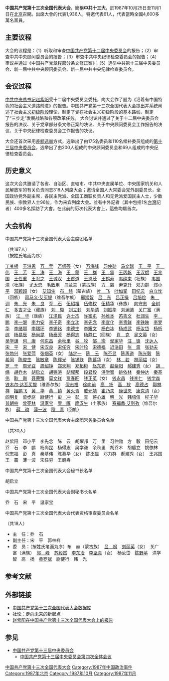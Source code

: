 {{redirect2|十三大|十三大的其他含义|十三大 (消歧义)}}
{{Infobox recurring event
|事件名称   = 中国共产党第十三次全国代表大会
|图像       = [[File:Beijing,_Tiananmen_Square,_Great_Hall_of_the_People_(6170353894).jpg|250px]]
|图像说明   = 人民大会堂全景
|又名       = 中共十三大
|主持人     = [[中国共产党中央委员会总书记|中共中央总书记]]：[[赵紫阳|赵紫阳]]
|参与者     = [[中国共产党第十三次全国代表大会代表名单|中共十三大代表]]：1,936人<br>特邀代表61人
|主要內容   = 选举[[中国共产党第十三届中央委员会|第十三届中央委员会]]、<br>[[中国共产党中央顾问委员会|第十三届中央顾问委员会]]和<br>[[中国共产党中央纪律检查委员会|第十三届中央纪律检查委员会]]
|地点       = [[北京|北京]][[人民大会堂|人民大会堂]]
|日期       = {{start date|1987|10|25}}－11月1日
|网站       = 
}}
'''中国共产党第十三次全国代表大会'''，簡稱'''中共十三大'''，於1987年10月25日至11月1日在[[北京|北京]]召開。出席大會的代表1,936人，特邀代表61人，代表當時全國4,600多萬名黨員。

== 主要议程 ==
大会的议程是：（1）听取和审查[[中国共产党第十二届中央委员会|中国共产党第十二届中央委员会]]的报告；（2）审查中共中央顾问委员会的报告；（3）审查中共中央纪律检查委员会的报告；（4）审议并通过《中国共产党章程部分条文修正案》；（5）选举中共第十三届中央委员会、新一届中共中央顾问委员会、新一届中共中央纪律检查委员会。
== 会议过程 ==
[[中共中央总书记|中共中央总书记]][[赵紫阳|赵紫阳]]受十二届中央委员会委托，向大会作了题为《沿着有中国特色的社会主义道路前进》的报告。中国共产党第十三次全国代表大会提出并系统阐述了[[社会主义初级阶段|社会主义初级阶段]]理论，制定了党在社会主义初级阶段的基本路线，制定了“三步走”发展战略和各项改革任务。
大会讨论并通过了关于十二届中央委员会报告的决议、关于党章部分条文修正案的决议、关于中央顾问委员会工作报告的决议、关于中央纪律检查委员会工作报告的决议。 

大会还首次采用[[差额选举|差额选举]]方式，选举出了由175名委员和110名候补委员组成的[[中国共产党第十三届中央委员会|第十三届中央委员会]]，选举出了由200人组成的中央顾问委员会和69人组成的中央纪律检查委员会。

== 历史意义 ==
这次大会共邀请了各省、自治区、直辖市、中共中央直属单位、中央国家机关和人民解放军的有关负责同志318人列席大会；邀请全国人大常委会党外副委员长，全国政协党外副主席，各民主党派、全国工商联负责人和无党派爱国民主人士，少数民族、宗教界人士96位，作为来宾列席大会。並有中外記者（其中包括1名[[台灣|台灣]]記者）400多名採訪了大會。在此前的历次代表大會上，這些均屬首次。
== 大会机构 ==
;中国共产党第十三次全国代表大会主席团名单
（共187人）<br>
（按姓氏笔画为序）

[[丁关根|丁关根]]　[[于洪恩|于洪恩]]　[[万里|万　里]]　[[万绍芬|万绍芬]]（女）　[[万海峰|万海峰]]　[[习仲勋|习仲勋]]　[[马文瑞|马文瑞]]　[[王平_(上将)|王　平]]　[[王伟_(部长)|王　伟]]　[[王芳_(政治人物)|王　芳]]　[[王涛_(部长)|王　涛]]　[[王海|王　海]]　[[王蒙_(作家)|王　蒙]]　[[王群|王　群]]　[[王震|王　震]]　[[王丙乾|王丙乾]]　[[王汉斌|王汉斌]]　[[王兆国|王兆国]]　[[王任重|王任重]]　[[王忍之|王忍之]]　[[王诚汉|王诚汉]]　[[王首道|王首道]]　[[王恩茂|王恩茂]]　[[王鹤寿|王鹤寿]]　[[韦纯束|韦纯束]]（壮族）　[[韦国清|韦国清]]（壮族）　[[尤太忠|尤太忠]]　[[毛致用|毛致用]]　[[乌兰夫|乌兰夫]]（蒙古族）　[[方毅|方　毅]]　[[尹克升|尹克升]]　[[邓力群|邓力群]]　[[邓小平|邓小平]]　[[邓颖超|邓颖超]]（女）　[[艾知生|艾知生]]　[[布赫|布　赫]]（蒙古族）　[[叶飞|叶　飞]]　[[叶如棠|叶如棠]]　[[田纪云|田纪云]]　[[白立忱|白立忱]]（回族）　[[司马义·艾买提|司马义·艾买提]]（维吾尔族）　[[邢崇智|邢崇智]]　[[吕东|吕　东]]　[[吕正操|吕正操]]　[[吕培俭|吕培俭]]　[[朱训|朱　训]]　[[朱光_(空军中将)|朱　光]]　[[朱良_(1924年)|朱　良]]　[[乔石|乔　石]]　[[伍绍祖|伍绍祖]]　[[伍修权|伍修权]]　[[伍精华|伍精华]]（彝族）　[[向守志|向守志]]　[[全树仁|全树仁]]　[[多吉才让|多吉才让]]（藏族）　[[刘毅_(部长)|刘　毅]]　[[刘立封|刘立封]]　[[刘华清|刘华清]]　[[刘振华_(上将)|刘振华]]　[[刘澜涛|刘澜涛]]　[[关广富|关广富]]（满族）　[[江华_(政治人物)|江　华]]（瑶族）　[[江泽民|江泽民]]　[[许士杰|许士杰]]　[[许家屯|许家屯]]　[[孙维本|孙维本]]　[[芮杏文|芮杏文]]　[[杜润生|杜润生]]　[[李鹏|李　鹏]]　[[李一氓|李一氓]]　[[李力安|李力安]]　[[李子奇_(官员)|李子奇]]　[[李立功_(1925年)|李立功]]　[[李先念|李先念]]　[[李宣化|李宣化]]　[[李贵鲜|李贵鲜]]　[[李铁映|李铁映]]　[[李梦华|李梦华]]　[[李绪鄂|李绪鄂]]　[[李瑞环|李瑞环]]　[[李锡铭|李锡铭]]　[[李德生_(1916年)|李德生]]　[[李耀文|李耀文]]　[[杨白冰|杨白冰]]　[[杨成武|杨成武]]　[[杨汝岱|杨汝岱]]　[[杨析综|杨析综]]　[[杨易辰|杨易辰]]　[[杨尚昆|杨尚昆]]　[[杨泰芳|杨泰芳]]　[[杨得志|杨得志]]　[[杨静仁|杨静仁]]（回族）　[[肖克|肖　克]]　[[吴文英_(部长)|吴文英]]（女）　[[吴学谦|吴学谦]]　[[何康|何　康]]　[[何东昌|何东昌]]　[[余秋里|余秋里]]　[[谷牧|谷　牧]]　[[邹瑜|邹　瑜]]　[[邹家华|邹家华]]　[[汪锋|汪　锋]]　[[沈达人|沈达人]]　[[宋平|宋　平]]　[[宋健|宋　健]]　[[宋汉良|宋汉良]]　[[宋任穷|宋任穷]]　[[宋时轮|宋时轮]]　[[宋德福_(1946年)|宋德福]]　[[迟浩田|迟浩田]]　[[张震_(上将)|张　震]]　[[张劲夫|张劲夫]]　[[张勃兴|张勃兴]]　[[张爱萍|张爱萍]]　[[张帼英|张帼英]]（女）　[[陆定一|陆定一]]　[[陈云|陈　云]]　[[陈丕显|陈丕显]]　[[陈再道|陈再道]]　[[陈光毅|陈光毅]]　[[陈希同|陈希同]]　[[陈俊生_(全国政协副主席)|陈俊生]]　[[陈敏章|陈敏章]]　[[陈辉光|陈辉光]]　[[陈锡联|陈锡联]]　[[陈慕华|陈慕华]]（女）　[[林若|林　若]]　[[林丽韫|林丽韫]]（女）　[[罗干|罗　干]]　[[周光召|周光召]]　[[周绍铮|周绍铮]]　[[郑天翔|郑天翔]]　[[郑拓彬|郑拓彬]]　[[赵东宛|赵东宛]]　[[赵紫阳|赵紫阳]]　[[郝建秀|郝建秀]]（女）　[[胡绳|胡　绳]]　[[胡乔木|胡乔木]]　[[胡启立|胡启立]]　[[胡锦涛|胡锦涛]]　[[胡耀邦|胡耀邦]]　[[段君毅|段君毅]]　[[洪学智|洪学智]]　[[姚依林|姚依林]]　[[秦仲达|秦仲达]]　[[秦基伟|秦基伟]]　[[耿飚|耿　飚]]　[[聂荣臻|聂荣臻]]　[[莫文祥|莫文祥]]　[[贾春旺|贾春旺]]　[[钱正英|钱正英]]（女）　[[钱永昌|钱永昌]]　[[钱李仁|钱李仁]]　[[钱学森|钱学森]]　[[铁木尔·达瓦买提|铁木尔·达瓦买提]]（维吾尔族）　[[倪志福|倪志福]]　[[徐向前|徐向前]]　[[高扬_(1909年)|高　扬]]　[[高狄|高　狄]]　[[高德占|高德占]]　[[郭林祥|郭林祥]]　[[姬鹏飞|姬鹏飞]]　[[黄华_(政治人物)|黄　华]]　[[黄镇|黄　镇]]　[[黄火青|黄火青]]　[[戚元靖|戚元靖]]　[[崔乃夫|崔乃夫]]　[[康世恩|康世恩]]　[[康克清|康克清]]（女）　[[阎明复|阎明复]]　[[梁步庭|梁步庭]]　[[尉健行|尉健行]]　[[彭冲|彭　冲]]　[[彭真|彭　真]]　[[蒋心雄|蒋心雄]]　[[韩光_(中共)|韩　光]]　[[韩培信|韩培信]]　[[程子华|程子华]]　[[普朝柱|普朝柱]]　[[曾宪林|曾宪林]]　[[温家宝|温家宝]]　[[廖晖|廖　晖]]　[[廖汉生|廖汉生]]（土家族）　[[赛福鼎·艾则孜|赛福鼎·艾则孜]]（维吾尔族）　[[薛驹|薛　驹]]　[[薄一波|薄一波]]　[[穆青|穆　青]]（回族）

;中国共产党第十三次全国代表大会主席团常务委员会名单
（共30人）

赵紫阳　邓小平　李先念　陈　云　胡耀邦　万　里　习仲勋　方　毅　田纪云　乔　石　李　鹏　杨尚昆　杨得志　吴学谦　余秋里　胡乔木　胡启立　姚依林　倪志福　彭　真　秦基伟　陈慕华（女）　陈丕显　邓力群　郝建秀（女）　王兆国　王　震　薄一波　宋任穷　王鹤寿

;中国共产党第十三次全国代表大会秘书长名单
胡启立

;中国共产党第十三次全国代表大会副秘书长名单
乔　石　宋　平　温家宝

;中国共产党第十三次全国代表大会代表资格审查委员会名单
（共18人）
* 主　任：乔　石
* 副主任：宋　平　郭林祥
* 委　员：（按姓氏笔画为序）布　赫（蒙古族）　[[吕枫|吕　枫]]　[[刘丽英|刘丽英]]（女）　关广富（满族）　[[郭峰_(1915年)|郭　峰]]　[[苏毅然|苏毅然]]　[[李东冶|李东冶]]　[[李坚真|李坚真]]（女）　杨汝岱　[[陈野苹|陈野苹]]　洪学智　高　扬　[[黄罗斌|黄罗斌]]　尉健行　韩　光

== 参考文献 ==
{{Reflist}}

== 外部链接 ==
* [http://cpc.people.com.cn/GB/64162/64168/64566/index.html 中国共产党第十三次全国代表大会数据库]{{Wayback|url=http://cpc.people.com.cn/GB/64162/64168/64566/index.html |date=20071111191901 }}
* [http://www.people.com.cn/GB/shizheng/252/5089/5105/5277/20010429/455904.html 社论：走向未来的新起点]{{Wayback|url=http://www.people.com.cn/GB/shizheng/252/5089/5105/5277/20010429/455904.html |date=20200430162609 }}
* [https://zh.wikisource.org/wiki/%E6%B2%BF%E7%9D%80%E6%9C%89%E4%B8%AD%E5%9B%BD%E7%89%B9%E8%89%B2%E7%9A%84%E7%A4%BE%E4%BC%9A%E4%B8%BB%E4%B9%89%E9%81%93%E8%B7%AF%E5%89%8D%E8%BF%9B 赵紫阳在中国共产党第十三次全国代表大会上的报告]{{Wayback|url=https://zh.wikisource.org/wiki/%E6%B2%BF%E7%9D%80%E6%9C%89%E4%B8%AD%E5%9B%BD%E7%89%B9%E8%89%B2%E7%9A%84%E7%A4%BE%E4%BC%9A%E4%B8%BB%E4%B9%89%E9%81%93%E8%B7%AF%E5%89%8D%E8%BF%9B |date=20201104171423 }}

==参见==
*[[中国共产党第十三届中央委员会|中国共产党第十三届中央委员会]]
**[[中国共产党第十三届中央委员会第四次全体会议|中国共产党第十三届中央委员会第四次全体会议]]
{{s-start}}
{{s-before|[[中国共产党第十二次全国代表大会|中国共产党第十二次全国代表大会]]}}
{{s-title|[[中国共产党全国代表大会|中国共产党全国代表大会]]|第十三次}}
{{s-after|[[中国共产党第十四次全国代表大会|中国共产党第十四次全国代表大会]]}}
{{s-end}}
{{中国共产党的会议}}
[[Category:中国共产党第十三次全国代表大会|中国共产党第十三次全国代表大会]]
[[Category:1987年中国政治事件|Category:1987年中国政治事件]]
[[Category:1987年北京|Category:1987年北京]]
[[Category:1987年10月|Category:1987年10月]]
[[Category:1987年11月|Category:1987年11月]]